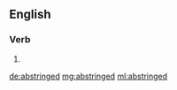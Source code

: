 ==English==

===Verb===
{{head|en|verb form}}

# {{en-past of|abstringe}}

[[de:abstringed]]
[[mg:abstringed]]
[[ml:abstringed]]